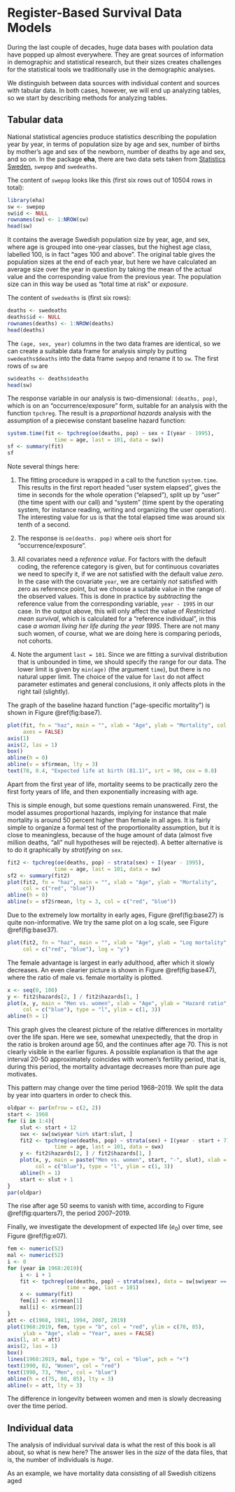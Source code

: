 # Register-Based Survival Data Models

During the last couple of decades, huge data bases with poulation data have 
popped up almost everywhere. They are great sources of information in demographic 
and statistical research, but their sizes creates challenges for the statistical 
tools we traditionally use in the demographic analyses.

We distinguish between data sources with individual content and sources with 
tabular data. In both cases, however, we will end up analyzing tables, so we 
start by describing methods for analyzing tables.

## Tabular data

National statistical agencies produce statistics describing the population year 
by year, in terms of population size by age and sex, number of births by mother's
age and sex of the newborn, number of deaths by age and sex, and so on. In the
package **eha**, there are two data sets taken from [Statistics Sweden](https://scb.se),
`swepop` and `swedeaths`.

The content of `swepop` looks like this (first six rows out of 10504 rows in total):

```r
library(eha)
sw <- swepop
sw$id <- NULL
rownames(sw) <- 1:NROW(sw)
head(sw)
```
It contains the average Swedish population size by year, age, and sex, where age 
is grouped into one-year classes, but the highest age class, labelled 100, is in fact 
"ages 100 and above". The original table gives the population sizes at the end of each year,
but here we have calculated an average size over the year in question by taking the mean
of the actual value and the corresponding value from the previous year. The population size 
can in this way be used as "total time at risk" or *exposure*. 

The content of `swedeaths` is (first six rows):

```r
deaths <- swedeaths
deaths$id <- NULL
rownames(deaths) <- 1:NROW(deaths)
head(deaths)
```

The `(age, sex, year)` columns in the two data frames are identical, so we can 
create a suitable data frame for analysis simply by putting `swedeaths$deaths`
into the data frame `swepop` and rename it to `sw`. The first rows of `sw` are

```r
sw$deaths <- deaths$deaths
head(sw)
```

The response variable in our analysis is two-dimensional: `(deaths, pop)`, 
which is on an "occurrence/exposure" form, suitable for an analysis with the 
function `tpchreg`. The result is a *proportional hazards* analysis with 
the assumption of a piecewise constant baseline hazard function:

```r
system.time(fit <- tpchreg(oe(deaths, pop) ~ sex + I(year - 1995), 
               time = age, last = 101, data = sw))
sf <- summary(fit)
sf
```

Note several things here:

1.   The fitting procedure is wrapped in a call to the function `system.time`. 
This results in the first report headed "user  system  elapsed", gives the time
in seconds for the whole operation ("elapsed"), split up by "user" (the time spent
with our call) and "system" (time spent by the operating system, for instance 
reading, writing and organizing the user operation). The interesting value for us 
is that the total elapsed time was around six tenth of a second.


2.   The response is `oe(deaths. pop)` where `oe`is short for "occurrence/exposure".

3.   All covariates need a *reference value*. For factors with the default coding,
the reference category is given, but for continuous covariates we need to specify
it, if we are not satisfied with the default value *zero*. In the case with the 
covariate `year`, we are certainly *not* satisfied with zero as reference point, 
but we choose a suitable value in the range of the observed values. This is done in
practice by *subtracting* the reference value from the corresponding variable, 
`year - 1995` in our case. In the output above, this will only affect the value
of *Restricted mean survival*, which is calculated for a "reference individual",
in this case *a woman living her life during the year 1995*. There are not many such 
women, of course, what we are doing here is comparing periods, not cohorts.

4.   Note the argument `last = 101`. Since we are fitting a survival distribution
that is unbounded in time, we should specify the range for our data. The lower 
limit is given by `min(age)` (the argument `time`), but there is no natural upper limit.
The choice of the value for `last` do not affect parameter estimates and general 
conclusions, it only affects plots in the right tail (slightly). 

The graph of the baseline hazard function ("age-specific mortality") is shown in 
Figure \@ref(fig:base7).

```r
plot(fit, fn = "haz", main = "", xlab = "Age", ylab = "Mortality", col = "red",
     axes = FALSE)
axis(1)
axis(2, las = 1)
box()
abline(h = 0)
abline(v = sf$rmean, lty = 3)
text(78, 0.4, "Expected life at birth (81.1)", srt = 90, cex = 0.8)
```

Apart from the first year of life, mortality seems to be practically zero the first
forty years of life, and then exponentially increasing with age.

This is simple enough, but some questions remain unanswered. First, the model 
assumes proportional hazards, implying for instance that male mortality is around 
50 percent higher than female in all ages. It is fairly simple to organize a 
formal test of the proportionality assumption, but it is close to meaningless, 
because of the huge amount of data (almost five million deaths, "all" null
hypotheses will be rejected). A better 
alternative is to do it graphically by *stratifying* on `sex`.

```r
fit2 <- tpchreg(oe(deaths, pop) ~ strata(sex) + I(year - 1995), 
               time = age, last = 101, data = sw)
sf2 <- summary(fit2)
plot(fit2, fn = "haz", main = "", xlab = "Age", ylab = "Mortality", 
     col = c("red", "blue"))
abline(h = 0)
abline(v = sf2$rmean, lty = 3, col = c("red", "blue"))
```

Due to the extremely low mortality in early ages, Figure \@ref(fig:base27) is 
quite non-informative. We try the same plot on a log scale, see Figure \@ref(fig:base37).

```r
plot(fit2, fn = "haz", main = "", xlab = "Age", ylab = "Log mortality", 
     col = c("red", "blue"), log = "y")
```

The female advantage is largest in early adulthood, after which it slowly decreases.
An even clearier picture is shown in Figure \@ref(fig:base47), where the ratio of 
male vs. female mortality is plotted.

```r
x <- seq(0, 100)
y <- fit2$hazards[2, ] / fit2$hazards[1, ]
plot(x, y, main = "Men vs. women", xlab = "Age", ylab = "Hazard ratio", 
     col = c("blue"), type = "l", ylim = c(1, 3))
abline(h = 1)
```

This graph gives the clearest picture of the relative differences in mortality 
over the life span. Here we see, somewhat unexpectedly, that the drop in the ratio 
is broken around  age 50, and the continues after age 70. This is not clearly 
visible in the earlier figures. A possible explanation is that the age interval
20-50 approximately coincides with women's fertility period, that is, during
this period, the mortality advantage decreases more than pure age motivates. 

This pattern may change over the time period 1968--2019. We split the 
data by year into quarters in order to check this.

```r
oldpar <- par(mfrow = c(2, 2))
start <- 1968
for (i in 1:4){
    slut <- start + 12
    swx <- sw[sw$year %in% start:slut, ]
    fit2 <- tpchreg(oe(deaths, pop) ~ strata(sex) + I(year - start + 7), 
               time = age, last = 101, data = swx)
    y <- fit2$hazards[2, ] / fit2$hazards[1, ]
    plot(x, y, main = paste("Men vs. women", start, "-", slut), xlab = "Age", ylab = "Hazard ratio", 
         col = c("blue"), type = "l", ylim = c(1, 3))
    abline(h = 1)
    start <- slut + 1
}
par(oldpar)
```

The rise after age 50 seems to vanish with time, according to Figure \@ref(fig:quarters7), 
the period 2007--2019.

Finally, we investigate the development of expected life ($e_0$) over time, see Figure
\@ref(fig:e07).
```r
fem <- numeric(52)
mal <- numeric(52)
i <- 0
for (year in 1968:2019){
    i <- i + 1
    fit <- tpchreg(oe(deaths, pop) ~ strata(sex), data = sw[sw$year == year, ], 
                   time = age, last = 101)
    x <- summary(fit)
    fem[i] <- x$rmean[1]
    mal[i] <- x$rmean[2]
}
att <- c(1968, 1981, 1994, 2007, 2019)
plot(1968:2019, fem, type = "b", col = "red", ylim = c(70, 85), 
     ylab = "Age", xlab = "Year", axes = FALSE)
axis(1, at = att)
axis(2, las = 1)
box()
lines(1968:2019, mal, type = "b", col = "blue", pch = "+")
text(1990, 82, "Women", col = "red")
text(1990, 73, "Men", col = "blue")
abline(h = c(75, 80, 85), lty = 3)
abline(v = att, lty = 3)
```

The difference in longevity between women and men is slowly decreasing over the 
time period.

## Individual data

The analysis of individual survival data is what the rest of this book is all 
about, so what is new here? The answer lies in the *size* of the data files, 
that is, the number of individuals is *huge*. 

As an example, we have mortality data consisting of all Swedish citizens aged
